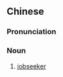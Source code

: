 {{also|寻工者}}
==Chinese==
{{zh-forms|s=寻工者|type=21}}

===Pronunciation===
{{zh-pron
|m=xúngōngzhě
|cat=n
}}

===Noun===
{{zh-noun}}

# [[jobseeker]]